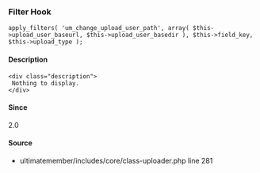 
<UMBreadCrumb type="filter"/>

### Filter Hook    
    
```
apply_filters( 'um_change_upload_user_path', array( $this->upload_user_baseurl, $this->upload_user_basedir ), $this->field_key, $this->upload_type );
```

#### Description
    <div class="description">
     Nothing to display.
    </div>

#### Since
<div class="description">
2.0
</div>

#### Source
  - <Link href="https://github.com/ultimatemember/ultimatemember/tree/2.5.0/includes/core/class-uploader.php#L281">ultimatemember/includes/core/class-uploader.php</Link> <Link href="https://github.com/ultimatemember/ultimatemember/tree/2.5.0/includes/core/class-uploader.php#L281">line 281</Link>

